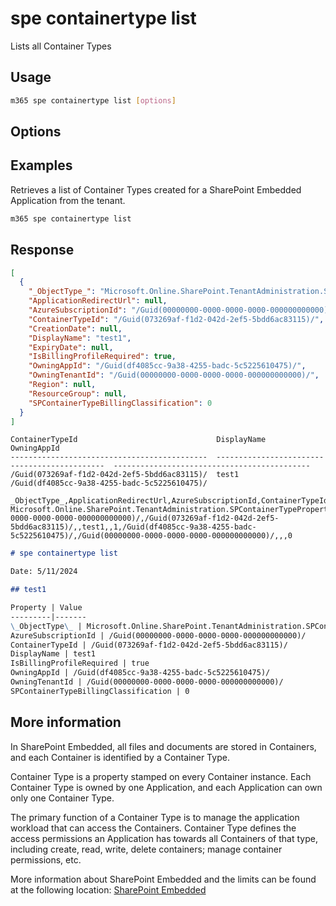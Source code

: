 
# spe containertype list

Lists all Container Types

## Usage

```sh
m365 spe containertype list [options]
```

## Options

<Global />

## Examples

Retrieves a list of Container Types created for a SharePoint Embedded Application from the tenant.

```sh
m365 spe containertype list
```

## Response

<Tabs>
  <TabItem value="JSON">

  ```json
  [
    {
      "_ObjectType_": "Microsoft.Online.SharePoint.TenantAdministration.SPContainerTypeProperties",
      "ApplicationRedirectUrl": null,
      "AzureSubscriptionId": "/Guid(00000000-0000-0000-0000-000000000000)/",
      "ContainerTypeId": "/Guid(073269af-f1d2-042d-2ef5-5bdd6ac83115)/",
      "CreationDate": null,
      "DisplayName": "test1",
      "ExpiryDate": null,
      "IsBillingProfileRequired": true,
      "OwningAppId": "/Guid(df4085cc-9a38-4255-badc-5c5225610475)/",
      "OwningTenantId": "/Guid(00000000-0000-0000-0000-000000000000)/",
      "Region": null,
      "ResourceGroup": null,
      "SPContainerTypeBillingClassification": 0
    }
  ]
  ```

  </TabItem>
  <TabItem value="Text">

  ```text
  ContainerTypeId                               DisplayName                                    OwningAppId                                 
  --------------------------------------------  ---------------------------------------------  --------------------------------------------
  /Guid(073269af-f1d2-042d-2ef5-5bdd6ac83115)/  test1                                          /Guid(df4085cc-9a38-4255-badc-5c5225610475)/
  ```

  </TabItem>
  <TabItem value="CSV">

  ```csv
  _ObjectType_,ApplicationRedirectUrl,AzureSubscriptionId,ContainerTypeId,CreationDate,DisplayName,ExpiryDate,IsBillingProfileRequired,OwningAppId,OwningTenantId,Region,ResourceGroup,SPContainerTypeBillingClassification
  Microsoft.Online.SharePoint.TenantAdministration.SPContainerTypeProperties,,/Guid(00000000-0000-0000-0000-000000000000)/,/Guid(073269af-f1d2-042d-2ef5-5bdd6ac83115)/,,test1,,1,/Guid(df4085cc-9a38-4255-badc-5c5225610475)/,/Guid(00000000-0000-0000-0000-000000000000)/,,,0
  ```

  </TabItem>
  <TabItem value="Markdown">

  ```md
  # spe containertype list 

  Date: 5/11/2024

  ## test1

  Property | Value
  ---------|-------
  \_ObjectType\_ | Microsoft.Online.SharePoint.TenantAdministration.SPContainerTypeProperties
  AzureSubscriptionId | /Guid(00000000-0000-0000-0000-000000000000)/
  ContainerTypeId | /Guid(073269af-f1d2-042d-2ef5-5bdd6ac83115)/
  DisplayName | test1
  IsBillingProfileRequired | true
  OwningAppId | /Guid(df4085cc-9a38-4255-badc-5c5225610475)/
  OwningTenantId | /Guid(00000000-0000-0000-0000-000000000000)/
  SPContainerTypeBillingClassification | 0
  ```

  </TabItem>
</Tabs>

## More information

In SharePoint Embedded, all files and documents are stored in Containers, and each Container is identified by a Container Type.

Container Type is a property stamped on every Container instance. Each Container Type is owned by one Application, and each Application can own only one Container Type.

The primary function of a Container Type is to manage the application workload that can access the Containers. Container Type defines the access permissions an Application has towards all Containers of that type, including create, read, write, delete containers; manage container permissions, etc.

More information about SharePoint Embedded and the limits can be found at the following location: [SharePoint Embedded](https://learn.microsoft.com/en-us/sharepoint/dev/embedded/concepts/app-concepts/containertypes#sharepoint-embedded-trial-container-types)
